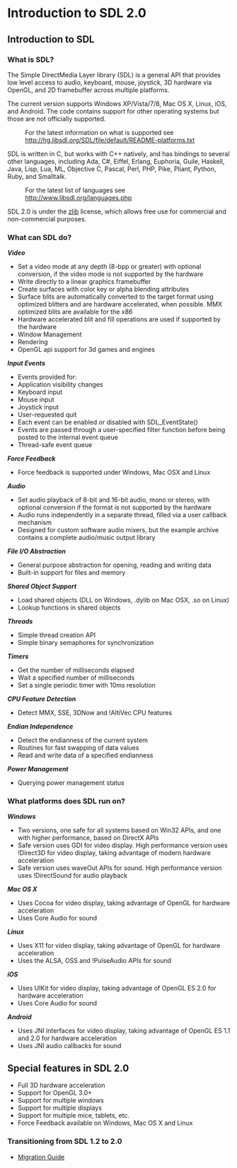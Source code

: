<!-- pragma section-numbers 2 -->
<!-- pragma camelcase off -->

= Introduction to SDL 2.0 =


== Introduction to SDL ==
=== What is SDL? ===
The Simple DirectMedia Layer library (SDL) is a general API that provides low level access to audio, keyboard, mouse, joystick, 3D hardware via OpenGL, and 2D framebuffer across multiple platforms.

The current version supports Windows XP/Vista/7/8, Mac OS X, Linux, iOS, and Android. The code contains support for other operating systems but those are not officially supported.
: For the latest information on what is supported see http://hg.libsdl.org/SDL/file/default/README-platforms.txt

SDL is written in C, but works with C++ natively, and has bindings to several other languages, including Ada, C#, Eiffel, Erlang, Euphoria, Guile, Haskell, Java, Lisp, Lua, ML, Objective C, Pascal, Perl, PHP, Pike, Pliant, Python, Ruby, and Smalltalk.
: For the latest list of languages see http://www.libsdl.org/languages.php

SDL 2.0 is under the [http://www.zlib.net/zlib_license.html zlib] license, which allows free use for commercial and non-commercial purposes.  


=== What can SDL do? ===
''''' Video'''''

* Set a video mode at any depth (8-bpp or greater) with optional conversion, if the video mode is not supported by the hardware
* Write directly to a linear graphics framebuffer
* Create surfaces with color key or alpha blending attributes
* Surface blits are automatically converted to the target format using optimized blitters and are hardware accelerated, when possible. MMX optimized blits are available for the x86
* Hardware accelerated blit and fill operations are used if supported by the hardware
* Window Management
* Rendering
* OpenGL api support for 3d games and engines

'''''Input Events'''''

* Events provided for:
* Application visibility changes
* Keyboard input
* Mouse input
* Joystick input
* User-requested quit
* Each event can be enabled or disabled with SDL_EventState()
* Events are passed through a user-specified filter function before being posted to the internal event queue
* Thread-safe event queue

''''' Force Feedback'''''

* Force feedback is supported under Windows, Mac OSX and Linux

'''''Audio'''''

* Set audio playback of 8-bit and 16-bit audio, mono or stereo, with optional conversion if the format is not supported by the hardware
* Audio runs independently in a separate thread, filled via a user callback mechanism
* Designed for custom software audio mixers, but the example archive contains a complete audio/music output library

'''''File I/O Abstraction'''''

* General purpose abstraction for opening, reading and writing data
* Built-in support for files and memory

'''''Shared Object Support'''''

* Load shared objects (DLL on Windows, .dylib on Mac OSX, .so on Linux)
* Lookup functions in shared objects

'''''Threads'''''

* Simple thread creation API
* Simple binary semaphores for synchronization

'''''Timers'''''

* Get the number of milliseconds elapsed
* Wait a specified number of milliseconds
* Set a single periodic timer with 10ms resolution

'''''CPU Feature Detection'''''

* Detect MMX, SSE, 3DNow and !AltiVec CPU features

'''''Endian Independence'''''

* Detect the endianness of the current system
* Routines for fast swapping of data values
* Read and write data of a specified endianness

'''''Power Management'''''

* Querying power management status

=== What platforms does SDL run on? ===
'''''Windows'''''

* Two versions, one safe for all systems based on Win32 APIs, and one with higher performance, based on DirectX APIs
* Safe version uses GDI for video display. High performance version uses !Direct3D for video display, taking advantage of modern hardware acceleration
* Safe version uses waveOut APIs for sound. High performance version uses !DirectSound for audio playback

'''''Mac OS X'''''

* Uses Cocoa for video display, taking advantage of OpenGL for hardware acceleration
* Uses Core Audio for sound

'''''Linux'''''

* Uses X11 for video display, taking advantage of OpenGL for hardware acceleration
* Uses the ALSA, OSS and !PulseAudio APIs for sound

'''''iOS'''''

* Uses UIKit for video display, taking advantage of OpenGL ES 2.0 for hardware acceleration
* Uses Core Audio for sound

'''''Android'''''

* Uses JNI interfaces for video display, taking advantage of OpenGL ES 1.1 and 2.0 for hardware acceleration
* Uses JNI audio callbacks for sound

== Special features in SDL 2.0 ==
* Full 3D hardware acceleration
* Support for OpenGL 3.0+
* Support for multiple windows
* Support for multiple displays
* Support for multiple mice, tablets, etc.
* Force Feedback available on Windows, Mac OS X and Linux

=== Transitioning from SDL 1.2 to 2.0 ===
* [http://wiki.libsdl.org/moin.cgi/MigrationGuide Migration Guide]
